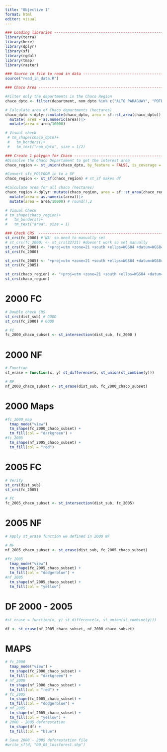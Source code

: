 ```yaml
---
title: "Objective 1"
format: html
editor: visual
---
```


```r
### Loading libraries ------------------------------------------------------------------------
library(terra)
library(here)
library(dplyr)
library(sf)
library(rgdal)
library(tmap)
library(raster)

### Source in file to read in data ------------------------------------------------------------------------
source("read_in_data.R")
```

```r
### Chaco Area ------------------------------------------------------------------------

#Filter only the departments in the Chaco Region
chaco_dpto <- filter(department, nom_dpto %in% c("ALTO PARAGUAY", "PDTE. HAYES", "BOQUERON"))

# Calculate area of Chaco departments (hectares)
chaco_dpto <-dplyr::mutate(chaco_dpto, area = sf::st_area(chaco_dpto))|>
  mutate( area = as.numeric(area))|>
  mutate(area = area/10000)

# Visual check 
 # tm_shape(chaco_dpto)+
 #   tm_borders()+
 #   tm_text("nom_dpto", size = 1/2)

### Create 1 polygon for Chaco ------------------------------------------------------------------------
#Dissolve the Chaco Departament to get the interest area
chaco_region <- st_union(chaco_dpto, by_feature = FALSE, is_coverage = TRUE)|> st_make_valid()

#Convert sfc_POLYGON in to a SF
chaco_region <- st_sf(chaco_region) # st_sf makes df 

#Calculate area for all chaco (hectares)
chaco_region <-dplyr::mutate(chaco_region, area = sf::st_area(chaco_region))|>
  mutate(area = as.numeric(area))|>
  mutate(area = area/10000) # round(),2

# Visual Check 
# tm_shape(chaco_region)+
#   tm_borders()+
#   tm_text("area", size = 1)
```

```r
### Check CRS  ------------------------------------------------------------------------
st_crs(fc_2000) #'NA' so need to manually set
# st_crs(fc_2000) <- st_crs(32721) #doesn't work so set manually
st_crs(fc_2000) <- "+proj=utm +zone=21 +south +ellps=WGS84 +datum=WGS84 +units=m +no_defs"
st_crs(fc_2000)

st_crs(fc_2005) <- "+proj=utm +zone=21 +south +ellps=WGS84 +datum=WGS84 +units=m +no_defs"
st_crs(fc_2005)

st_crs(chaco_region) <- "+proj=utm +zone=21 +south +ellps=WGS84 +datum=WGS84 +units=m +no_defs" # VERFIY 
st_crs(chaco_region)
```

# 2000 FC

```r
# Double check CRS 
st_crs(dist_sub) # GOOD 
st_crs(fc_2000) # GOOD 

# FC 
fc_2000_chaco_subset <- st_intersection(dist_sub, fc_2000 )
```

# 2000 NF

```r
# Function 
st_erase = function(x, y) st_difference(x, st_union(st_combine(y)))

# NF
nf_2000_chaco_subset <- st_erase(dist_sub, fc_2000_chaco_subset)
```

# 2000 Maps

```r
#fc_2000_map 
  tmap_mode("view")
  tm_shape(fc_2000_chaco_subset) +
  tm_fill(col = "darkgreen") +
#fc_2005 
  tm_shape(nf_2005_chaco_subset) +
  tm_fill(col = "red")
```

# 2005 FC

```r
# Verify
st_crs(dist_sub)
st_crs(fc_2005) 

# FC
fc_2005_chaco_subset <- st_intersection(dist_sub, fc_2005)
```

# 2005 NF

```r
# Apply st_erase function we defined in 2000 NF

# NF 
nf_2005_chaco_subset <- st_erase(dist_sub, fc_2005_chaco_subset) 
```

```r
#fc_2005 
  tmap_mode("view")
  tm_shape(fc_2005_chaco_subset) +
  tm_fill(col = "dodgerblue") +
#nf_2005 
  tm_shape(nf_2005_chaco_subset) +
  tm_fill(col = "yellow")
```

# DF 2000 - 2005

```r
#st_erase = function(x, y) st_difference(x, st_union(st_combine(y)))

df <- st_erase(nf_2005_chaco_subset, nf_2000_chaco_subset)
```

# MAPS

```r
# fc_2000 
  tmap_mode("view") +
  tm_shape(fc_2000_chaco_subset) +
  tm_fill(col = "darkgreen") +
# nf_2000 
  tm_shape(nf_2000_chaco_subset) +
  tm_fill(col = "red") +
# fc_2005
  tm_shape(fc_2005_chaco_subset) +
  tm_fill(col = "dodgerblue") +
# nf_2005 
  tm_shape(nf_2005_chaco_subset) +
  tm_fill(col = "yellow") +
# 2000 - 2005 deforestation
  tm_shape(df) + 
  tm_fill(col = "blue")

# Save 2000 - 2005 deforestation file 
#write_sf(d, "00_05_lossforest.shp")
```
